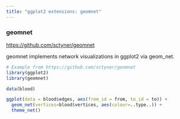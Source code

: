 ```yaml
---
title: "ggplot2 extensions: geomnet"
---
```


### geomnet
<https://github.com/sctyner/geomnet>

geomnet implements network visualizations in ggplot2 via geom_net.

```r
# Example from https://github.com/sctyner/geomnet
library(ggplot2)
library(geomnet)

data(blood)

ggplot(data = blood$edges, aes(from_id = from, to_id = to)) +
  geom_net(vertices=blood$vertices, aes(colour=..type..)) + 
  theme_net()
```
